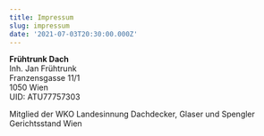 ```yaml
---
title: Impressum
slug: impressum
date: '2021-07-03T20:30:00.000Z'
---
```



**Frühtrunk Dach**\
Inh. Jan Frühtrunk\
Franzensgasse 11/1\
1050 Wien\
UID: ATU77757303

Mitglied der WKO Landesinnung Dachdecker, Glaser und Spengler\
Gerichtsstand Wien
